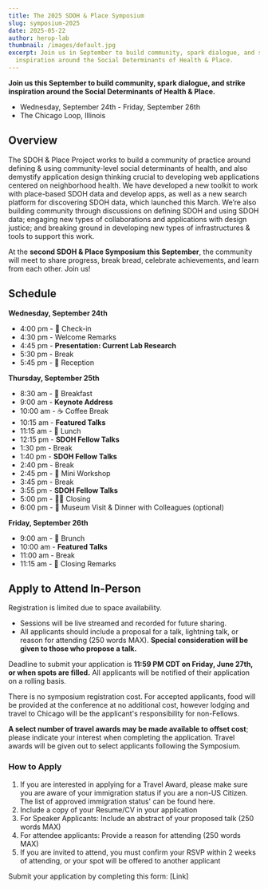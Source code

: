 ```yaml
---
title: The 2025 SDOH & Place Symposium
slug: symposium-2025
date: 2025-05-22
author: herop-lab
thumbnail: /images/default.jpg
excerpt: Join us in September to build community, spark dialogue, and strike
  inspiration around the Social Determinants of Health & Place.
---
```

**Join us this September to build community, spark dialogue, and strike inspiration around the Social Determinants of Health & Place.**

* Wednesday, September 24th - Friday, September 26th
* The Chicago Loop, Illinois

## Overview

The SDOH & Place Project works to build a community of practice around defining & using community-level social determinants of health, and also demystify application design thinking crucial to developing web applications centered on neighborhood health. We have developed a new toolkit to work with place-based SDOH data and develop apps, as well as a new search platform for discovering SDOH data, which launched this March. We’re also building community through discussions on defining SDOH and using SDOH data; engaging new types of collaborations and applications with design justice; and breaking ground in developing new types of infrastructures & tools to support this work.

At the **second SDOH & Place Symposium this September**, the community will meet to share progress, break bread, celebrate achievements, and learn from each other. Join us! 

## Schedule

**Wednesday, September 24th**

* 4:00 pm - 🏁 Check-in
* 4:30 pm - Welcome Remarks
* 4:45 pm - **Presentation: Current Lab Research** 
* 5:30 pm - Break
* 5:45 pm - 🎉 Reception

**Thursday, September 25th**

* 8:30 am -  🥐 Breakfast
* 9:00 am - **Keynote Address**
* 10:00 am - ☕ Coffee Break
* 10:15 am - **Featured Talks**
* 11:15 am - 🥗 Lunch
* 12:15 pm -  **SDOH Fellow Talks**
* 1:30 pm - Break
* 1:40 pm - **SDOH Fellow Talks**
* 2:40 pm - Break
* 2:45 pm - 📝 Mini Workshop
* 3:45 pm - Break
* 3:55 pm - **SDOH Fellow Talks**
* 5:00 pm - 👋🏽 Closing
* 6:00 pm - 🍱 Museum Visit & Dinner with Colleagues (optional)

**Friday, September 26th**  

* 9:00 am - 🥐 Brunch
* 10:00 am - **Featured Talks**
* 11:00 am - Break
* 11:15 am - 🏁 Closing Remarks

## Apply to Attend In-Person

Registration is limited due to space availability.

* Sessions will be live streamed and recorded for future sharing.
* All applicants should include a proposal for a talk, lightning talk, or reason for attending (250 words MAX). **Special consideration will be given to those who propose a talk.** 

Deadline to submit your application is **11:59 PM CDT on Friday, June 27th, or when spots are filled.** All applicants will be notified of their application on a rolling basis. 

There is no symposium registration cost. For accepted applicants, food will be provided at the conference at no additional cost, however lodging and travel to Chicago will be the applicant's responsibility for non-Fellows. 

**A select number of travel awards may be made available to offset cost**; please indicate your interest when completing the application. Travel awards will be given out to select applicants following the Symposium. 

### How to Apply

1. If you are interested in applying for a Travel Award, please make sure you are aware of your immigration status if you are a non-US Citizen. The list of approved immigration status' can be found here. 
2. Include a copy of your Resume/CV in your application 
3. For Speaker Applicants: Include an abstract of your proposed talk (250 words MAX)
4. For attendee applicants: Provide a reason for attending (250 words MAX)
5. If you are invited to attend, you must confirm your RSVP within 2 weeks of attending, or your spot will be offered to another applicant 

Submit your application by completing this form: \[Link]

[](<>)

